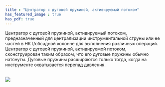 ```yaml
---
title : "Центратор с дуговой пружиной, активируемый потоком"
has_featured_image : true
has_pdf: true
---
```


Центратор с дуговой пружиной, активируемый потоком, предназначенный для централизации инструментальной струны или ее частей в НКТ/обсадной колонне для выполнения различных операций. Центратор с дуговой пружиной, активируемой потоком, сконструирован таким образом, что его дуговые пружины обычно натянуты. Дуговые пружины расширяются только тогда, когда на инструменте охватывается перепад давления.

<br />
<Image src={image} />